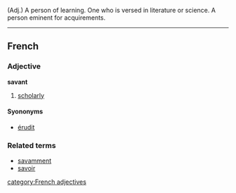 {{cleanup}}

(Adj.) A person of learning. One who is versed in literature or science. A person eminent for acquirements.

{{webster}}
----

==French==
===Adjective===
'''savant'''

# [[scholarly]]

====Syononyms====
*[[érudit]]

===Related terms===
*[[savamment]]
*[[savoir]]
[[category:French adjectives]]